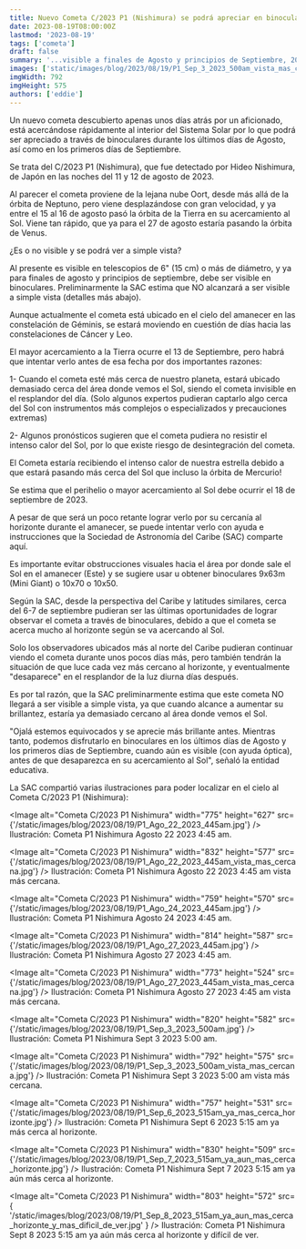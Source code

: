 ```yaml
---
title: Nuevo Cometa C/2023 P1 (Nishimura) se podrá apreciar en binoculares y con cámaras fotográficas
date: 2023-08-19T08:00:00Z
lastmod: '2023-08-19'
tags: ['cometa']
draft: false
summary: '...visible a finales de Agosto y principios de Septiembre, 2023'
images: ['static/images/blog/2023/08/19/P1_Sep_3_2023_500am_vista_mas_cercana.jpg']
imgWidth: 792
imgHeight: 575
authors: ['eddie']
---
```


Un nuevo cometa descubierto apenas unos días atrás por un aficionado, está acercándose rápidamente al interior del Sistema Solar por lo que podrá ser apreciado a través de binoculares durante los últimos días de Agosto, así como en los primeros días de Septiembre.

Se trata del C/2023 P1 (Nishimura), que fue detectado por Hideo Nishimura, de Japón en las noches del 11 y 12 de agosto de 2023.

Al parecer el cometa proviene de la lejana nube Oort, desde más allá de la órbita de Neptuno, pero viene desplazándose con gran velocidad, y ya entre el 15 al 16 de agosto pasó la órbita de la Tierra en su acercamiento al Sol. Viene tan rápido, que ya para el 27 de agosto estaría pasando la órbita de Venus.

¿Es o no visible y se podrá ver a simple vista?

Al presente es visible en telescopios de 6" (15 cm) o más de diámetro, y ya para finales de agosto y principios de septiembre, debe ser visible en binoculares.
Preliminarmente la SAC estima que NO alcanzará a ser visible a simple vista (detalles más abajo).

Aunque actualmente el cometa está ubicado en el cielo del amanecer en las constelación de Géminis, se estará moviendo en cuestión de días hacia las
constelaciones de Cáncer y Leo.

El mayor acercamiento a la Tierra ocurre el 13 de Septiembre, pero habrá que intentar verlo antes de esa fecha por dos importantes razones:

1- Cuando el cometa esté más cerca de nuestro planeta, estará ubicado demasiado cerca del área donde vemos el Sol, siendo el cometa invisible en el resplandor del día. (Solo algunos expertos pudieran captarlo algo cerca del Sol con instrumentos más complejos o especializados y precauciones extremas)

2- Algunos pronósticos sugieren que el cometa pudiera no resistir el intenso calor del Sol, por lo que existe riesgo de desintegración del cometa.

El Cometa estaría recibiendo el intenso calor de nuestra estrella debido a que estará pasando más cerca del Sol que incluso la órbita de Mercurio!

Se estima que el perihelio o mayor acercamiento al Sol debe ocurrir el 18 de septiembre de 2023.

A pesar de que será un poco retante lograr verlo por su cercanía al horizonte durante el amanecer, se puede intentar verlo con ayuda e instrucciones que la Sociedad de Astronomía del Caribe (SAC) comparte aquí.

Es importante evitar obstrucciones visuales hacia el área por donde sale el Sol en el amanecer (Este) y se sugiere usar u obtener binoculares 9x63m (Mini Giant) o 10x70 o 10x50.

Según la SAC, desde la perspectiva del Caribe y latitudes similares, cerca del 6-7 de septiembre pudieran ser las últimas oportunidades de lograr observar el cometa a través de binoculares, debido a que el cometa se acerca mucho al horizonte según se va acercando al Sol.

Solo los observadores ubicados más al norte del Caribe pudieran continuar viendo el cometa durante unos pocos días más, pero también tendrán la situación de que luce cada vez más cercano al horizonte, y eventualmente "desaparece" en el resplandor de la luz diurna días después.

Es por tal razón, que la SAC preliminarmente estima que este cometa NO llegará a ser visible a simple vista, ya que cuando alcance a aumentar su brillantez, estaría ya demasiado cercano al área donde vemos el Sol.

"Ojalá estemos equivocados y se aprecie más brillante antes. Mientras tanto, podemos disfrutarlo en binoculares en los últimos días de Agosto y los primeros días de Septiembre, cuando aún es visible (con ayuda óptica), antes de que desaparezca en su acercamiento al Sol", señaló la entidad educativa.

La SAC compartió varias ilustraciones para poder localizar en el cielo al Cometa C/2023 P1 (Nishimura):

<Image
  alt="Cometa C/2023 P1 Nishimura"
  width="775"
  height="627"
  src={'/static/images/blog/2023/08/19/P1_Ago_22_2023_445am.jpg'}
/>
<ImageCaption>Ilustración: Cometa P1 Nishimura Agosto 22 2023 4:45 am.</ImageCaption>

<Image
  alt="Cometa C/2023 P1 Nishimura"
  width="832"
  height="577"
  src={'/static/images/blog/2023/08/19/P1_Ago_22_2023_445am_vista_mas_cercana.jpg'}
/>
<ImageCaption>
  Ilustración: Cometa P1 Nishimura Agosto 22 2023 4:45 am vista más cercana.
</ImageCaption>

<Image
  alt="Cometa C/2023 P1 Nishimura"
  width="759"
  height="570"
  src={'/static/images/blog/2023/08/19/P1_Ago_24_2023_445am.jpg'}
/>
<ImageCaption>Ilustración: Cometa P1 Nishimura Agosto 24 2023 4:45 am.</ImageCaption>

<Image
  alt="Cometa C/2023 P1 Nishimura"
  width="814"
  height="587"
  src={'/static/images/blog/2023/08/19/P1_Ago_27_2023_445am.jpg'}
/>
<ImageCaption>Ilustración: Cometa P1 Nishimura Agosto 27 2023 4:45 am.</ImageCaption>

<Image
  alt="Cometa C/2023 P1 Nishimura"
  width="773"
  height="524"
  src={'/static/images/blog/2023/08/19/P1_Ago_27_2023_445am_vista_mas_cercana.jpg'}
/>
<ImageCaption>
  Ilustración: Cometa P1 Nishimura Agosto 27 2023 4:45 am vista más cercana.
</ImageCaption>

<Image
  alt="Cometa C/2023 P1 Nishimura"
  width="820"
  height="582"
  src={'/static/images/blog/2023/08/19/P1_Sep_3_2023_500am.jpg'}
/>
<ImageCaption>Ilustración: Cometa P1 Nishimura Sept 3 2023 5:00 am.</ImageCaption>

<Image
  alt="Cometa C/2023 P1 Nishimura"
  width="792"
  height="575"
  src={'/static/images/blog/2023/08/19/P1_Sep_3_2023_500am_vista_mas_cercana.jpg'}
/>
<ImageCaption>Ilustración: Cometa P1 Nishimura Sept 3 2023 5:00 am vista más cercana.</ImageCaption>

<Image
  alt="Cometa C/2023 P1 Nishimura"
  width="757"
  height="531"
  src={'/static/images/blog/2023/08/19/P1_Sep_6_2023_515am_ya_mas_cerca_horizonte.jpg'}
/>
<ImageCaption>
  Ilustración: Cometa P1 Nishimura Sept 6 2023 5:15 am ya más cerca al horizonte.
</ImageCaption>

<Image
  alt="Cometa C/2023 P1 Nishimura"
  width="830"
  height="509"
  src={'/static/images/blog/2023/08/19/P1_Sep_7_2023_515am_ya_aun_mas_cerca_horizonte.jpg'}
/>
<ImageCaption>
  Ilustración: Cometa P1 Nishimura Sept 7 2023 5:15 am ya aún más cerca al horizonte.
</ImageCaption>

<Image
  alt="Cometa C/2023 P1 Nishimura"
  width="803"
  height="572"
  src={
    '/static/images/blog/2023/08/19/P1_Sep_8_2023_515am_ya_aun_mas_cerca_horizonte_y_mas_dificil_de_ver.jpg'
  }
/>
<ImageCaption>
  Ilustración: Cometa P1 Nishimura Sept 8 2023 5:15 am ya aún más cerca al horizonte y difícil de
  ver.
</ImageCaption>
